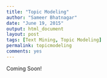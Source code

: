 ```yaml
---
title: "Topic Modeling"
author: "Sameer Bhatnagar"
date: "June 19, 2015"
output: html_document
layout: post
tags: [Text Mining, Topic Modeling]
permalink: topicmodeling
comments: yes
---
```


Coming Soon!
